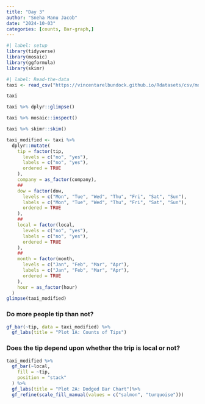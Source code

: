```yaml
---
title: "Day 3"
author: "Sneha Manu Jacob"
date: "2024-10-03"
categories: [counts, Bar-graph,]
---
```


```r
#| label: setup
library(tidyverse)
library(mosaic)
library(ggformula)
library(skimr)
```

```r
#| label: Read-the-data
taxi <- read_csv("https://vincentarelbundock.github.io/Rdatasets/csv/modeldata/taxi.csv")
```

```r
taxi
```

```r
taxi %>% dplyr::glimpse()
```

```r
taxi %>% mosaic::inspect()
```

```r
taxi %>% skimr::skim()
```

```r
taxi_modified <- taxi %>%
  dplyr::mutate(
    tip = factor(tip,
      levels = c("no", "yes"),
      labels = c("no", "yes"),
      ordered = TRUE
    ),
    company = as_factor(company),
    ##
    dow = factor(dow,
      levels = c("Mon", "Tue", "Wed", "Thu", "Fri", "Sat", "Sun"),
      labels = c("Mon", "Tue", "Wed", "Thu", "Fri", "Sat", "Sun"),
      ordered = TRUE
    ),
    ##
    local = factor(local,
      levels = c("no", "yes"),
      labels = c("no", "yes"),
      ordered = TRUE
    ),
    ##
    month = factor(month,
      levels = c("Jan", "Feb", "Mar", "Apr"),
      labels = c("Jan", "Feb", "Mar", "Apr"),
      ordered = TRUE
    ),
    hour = as_factor(hour)
  )
glimpse(taxi_modified)
```

### **Do more people tip than not?**

```r

gf_bar(~tip, data = taxi_modified) %>%
  gf_labs(title = "Plot 1A: Counts of Tips")
```

### **Does the tip depend upon whether the trip is local or not?**

```r

taxi_modified %>%
  gf_bar(~local,
    fill = ~tip,
    position = "stack"
  ) %>%
  gf_labs(title = "Plot 2A: Dodged Bar Chart")%>%
  gf_refine(scale_fill_manual(values = c("salmon", "turquoise")))
```
